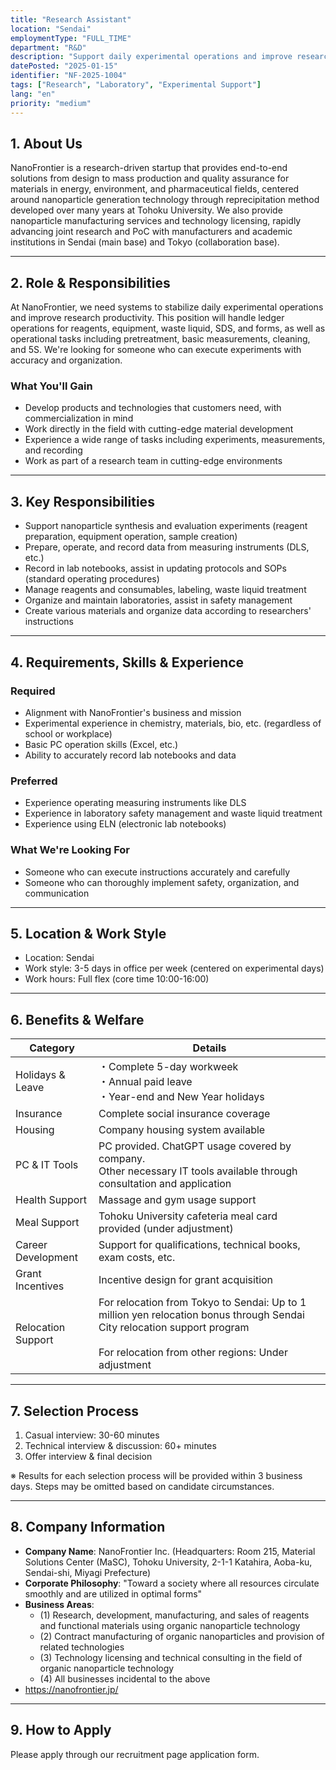 ```yaml
---
title: "Research Assistant"
location: "Sendai"
employmentType: "FULL_TIME"
department: "R&D"
description: "Support daily experimental operations and improve research productivity through systematic management"
datePosted: "2025-01-15"
identifier: "NF-2025-1004"
tags: ["Research", "Laboratory", "Experimental Support"]
lang: "en"
priority: "medium"
---
```


## 1. About Us

NanoFrontier is a research-driven startup that provides end-to-end solutions from design to mass production and quality assurance for materials in energy, environment, and pharmaceutical fields, centered around nanoparticle generation technology through reprecipitation method developed over many years at Tohoku University. We also provide nanoparticle manufacturing services and technology licensing, rapidly advancing joint research and PoC with manufacturers and academic institutions in Sendai (main base) and Tokyo (collaboration base).

---

## 2. Role & Responsibilities

At NanoFrontier, we need systems to stabilize daily experimental operations and improve research productivity. This position will handle ledger operations for reagents, equipment, waste liquid, SDS, and forms, as well as operational tasks including pretreatment, basic measurements, cleaning, and 5S. We're looking for someone who can execute experiments with accuracy and organization.

### What You'll Gain

- Develop products and technologies that customers need, with commercialization in mind
- Work directly in the field with cutting-edge material development
- Experience a wide range of tasks including experiments, measurements, and recording
- Work as part of a research team in cutting-edge environments

---

## 3. Key Responsibilities

- Support nanoparticle synthesis and evaluation experiments (reagent preparation, equipment operation, sample creation)
- Prepare, operate, and record data from measuring instruments (DLS, etc.)
- Record in lab notebooks, assist in updating protocols and SOPs (standard operating procedures)
- Manage reagents and consumables, labeling, waste liquid treatment
- Organize and maintain laboratories, assist in safety management
- Create various materials and organize data according to researchers' instructions

---

## 4. Requirements, Skills & Experience

### Required

- Alignment with NanoFrontier's business and mission
- Experimental experience in chemistry, materials, bio, etc. (regardless of school or workplace)
- Basic PC operation skills (Excel, etc.)
- Ability to accurately record lab notebooks and data

### Preferred

- Experience operating measuring instruments like DLS
- Experience in laboratory safety management and waste liquid treatment
- Experience using ELN (electronic lab notebooks)

### What We're Looking For

- Someone who can execute instructions accurately and carefully
- Someone who can thoroughly implement safety, organization, and communication

---

## 5. Location & Work Style

- Location: Sendai
- Work style: 3-5 days in office per week (centered on experimental days)
- Work hours: Full flex (core time 10:00-16:00)

---

## 6. Benefits & Welfare

| Category | Details |
| --- | --- |
| Holidays & Leave | ・Complete 5-day workweek<br/>・Annual paid leave<br/>・Year-end and New Year holidays |
| Insurance | Complete social insurance coverage |
| Housing | Company housing system available |
| PC & IT Tools | PC provided. ChatGPT usage covered by company.<br/>Other necessary IT tools available through consultation and application |
| Health Support | Massage and gym usage support |
| Meal Support | Tohoku University cafeteria meal card provided (under adjustment) |
| Career Development | Support for qualifications, technical books, exam costs, etc. |
| Grant Incentives | Incentive design for grant acquisition |
| Relocation Support | For relocation from Tokyo to Sendai: Up to 1 million yen relocation bonus through Sendai City relocation support program<br/><br/>For relocation from other regions: Under adjustment |

---

## 7. Selection Process

1. Casual interview: 30-60 minutes
2. Technical interview & discussion: 60+ minutes
3. Offer interview & final decision

※ Results for each selection process will be provided within 3 business days. Steps may be omitted based on candidate circumstances.

---

## 8. Company Information

- **Company Name**: NanoFrontier Inc. (Headquarters: Room 215, Material Solutions Center (MaSC), Tohoku University, 2-1-1 Katahira, Aoba-ku, Sendai-shi, Miyagi Prefecture)
- **Corporate Philosophy**: "Toward a society where all resources circulate smoothly and are utilized in optimal forms"
- **Business Areas**: 
  - (1) Research, development, manufacturing, and sales of reagents and functional materials using organic nanoparticle technology
  - (2) Contract manufacturing of organic nanoparticles and provision of related technologies
  - (3) Technology licensing and technical consulting in the field of organic nanoparticle technology
  - (4) All businesses incidental to the above
- https://nanofrontier.jp/

---

## 9. How to Apply

Please apply through our recruitment page application form.


